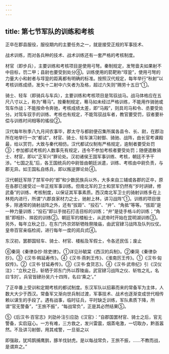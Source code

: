 ```yaml
---
---
---
```

title: 第七节军队的训练和考核
---



正卒在郡县服役，服役期内的主要任务之一，就是接受正规的军事技术、

战术训练，而对各兵种的技术、战术训练还有一套严格的考核制度。

材官（即步兵），主要训练和考核项目是使用弓弩。秦制规定，发弩啬夫如果射不中目标，罚二甲；县尉也要受到处分⑥。训练使用的箭靶称“埻跫”，使用弓弩的力量大小和射者与埻跫的距离都有明确的标准。按照汉代规定，每年举行“秋射”以考核训练成绩，发矢十二射中六矢者为及格，超过六矢则“赐劳十五日”①。

骑士、轻车（即骑兵与车兵），主要训练和考核项目是驾驭战马。战马体格应在五尺八寸以上，称为“蓦马”。按秦制规定，蓦马如未经过严格训练，不能用作骑驰或驾车作战；不能按命令奔驰，考核成绩太差，即“马殿”，则具司马和令、丞要受处分。对驾车驭手的训练、考核也有规定，不能驾驭战车者，教官要受罚，驭者要补偿与训练时间相等的徭役②。

汉代每年秋季八九月间农事毕，郡太守与都尉便召集所属各县令、长、尉，在郡治所在地举行一次“都试”，材官、骑士、轻车演习射御、骑驰、战阵，由长官考课殿最，给以赏罚，大致与秦代相仿。汉代都试仪制有严格规定，逾制者要受处罚③；参加都试考核的人数事先有规定，违令不参加考核者要受处罚；随便遣散骑士、材官，即以“乏军兴”罪论处。汉初诸侯王国军事训练、考核，朝廷不予干涉。“七国之乱”后，各王国统兵的中尉皆由朝廷派遣，训练、考核由中尉负责，与郡无异。如王国私自练兵，即以叛逆罪论处④。

汉代朝廷军除了禁军中的“郎”和少数民族兵以外，大多来自三辅或各郡的正卒，原在各郡已接受过一年正规军事训练。但南北军的卫士和禁军仍然有“岁时讲肄，修武备”的训练、考核制度，以保证其军事素质。西汉南北军卫士的骑射训练多在上林苑内进行，所谓“六郡良家材力之士，驰射上林，讲习战阵”①。训练的项目很多，除通常的骑射战阵之外，还有“拔距”、“投石”、“弁”、“角抵”等等。“拔距”是一种力量训练；“投石”即以手抛石打击目标的训练；“弁”是徒手格斗的训练；“角抵”即相扑、摔跤的训练②。朝廷军的楼船士，从武帝时开始在昆明湖训练③。另外，每年立秋之日，在东门外京郊斩牺牲祭陵庙，由武官肄习战阵及队列仪仗。皇帝百官亲临检阅，进行每年一度的阅兵式④。

东汉初，罢郡国轻车、骑士、材官、楼船及军假士，令各还民伍；废止

⑥秦简《秦律杂抄·除吏律》。①详见孙毓棠《西汉的兵制》。②秦简《秦律杂抄》。③《汉书·韩延寿传》。④《汉书·燕刺王传》、《淮南厉王传》。①《汉书·匈奴传》。②《汉书·甘延寿传》。③《汉书·食货志》。④《汉书·武帝纪》引《汉仪注》：“立秋之日，斩牺于郊东门外以荐陵庙，武官肄习战阵之仪、斩牲之礼，名曰‘$刘’。兵官皆肄孙吴六十四阵，名曰‘乘之’。”

了正卒番上受训和定期考核的都试制度。东汉军队以招募而来的常备军为主体，人数大大少于西汉。常备军又渐向世兵制过渡，军事技术、战术也逐渐变成世代相传赖以谋生的手段了。遇有战事，临时征兵，平时缺乏训练，军队素质下降，所谓“官无警备”，“王旅不振”，“每战常负”，正是其必然结果⑤。

⑤《后汉书·百官志》刘劭补注引应劭《汉官》：“自郡国罢材官、骑士之后，官无警备，实启寇心。一方有难，三方救之，发兴雷震，烟蒸电激，一切取办，黔首嚣然。不及讲习射御，用其戒警，一旦驱之以

即强敌，犹鸠鹊捕鹰鹯，豚羊伐豺虎。是以每战常负，王旅不振，……不教而战，是谓弃之。”